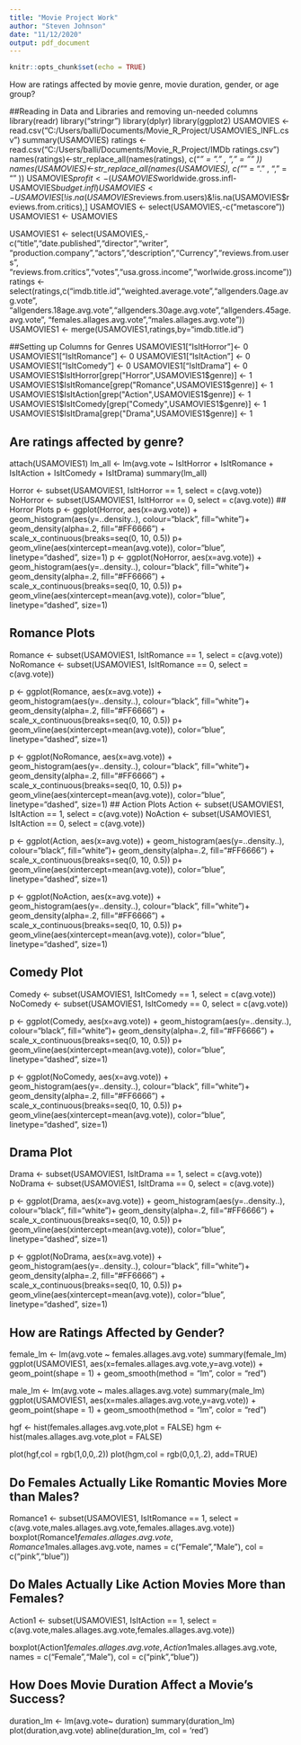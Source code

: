 ```yaml
---
title: "Movie Project Work"
author: "Steven Johnson"
date: "11/12/2020"
output: pdf_document
---
```


```r
knitr::opts_chunk$set(echo = TRUE)
```
How are ratings affected by movie genre, movie duration, gender, or age group?


##Reading in Data and Libraries and removing un-needed columns
library(readr)
library("stringr")
library(dplyr)
library(ggplot2)
USAMOVIES <- read.csv("C:/Users/balli/Documents/Movie_R_Project/USAMOVIES_INFL.csv")
summary(USAMOVIES)
ratings <- read.csv("C:/Users/balli/Documents/Movie_R_Project/IMDb ratings.csv")
names(ratings)<-str_replace_all(names(ratings), c("_" = "." , "," = "" ))
names(USAMOVIES)<-str_replace_all(names(USAMOVIES), c("_" = "." , "," = "" ))
USAMOVIES$profit <-(USAMOVIES$worldwide.gross.infl- USAMOVIES$budget.infl)
USAMOVIES<-USAMOVIES[!is.na(USAMOVIES$reviews.from.users)&!is.na(USAMOVIES$reviews.from.critics),]
USAMOVIES <- select(USAMOVIES,-c("metascore"))
USAMOVIES1 <- USAMOVIES

USAMOVIES1 <- select(USAMOVIES,-c("title","date.published","director","writer",
"production.company","actors","description","Currency","reviews.from.users",
"reviews.from.critics","votes","usa.gross.income","worlwide.gross.income"))
ratings <- select(ratings,c("imdb.title.id","weighted.average.vote","allgenders.0age.avg.vote",
"allgenders.18age.avg.vote","allgenders.30age.avg.vote","allgenders.45age.avg.vote",
"females.allages.avg.vote","males.allages.avg.vote"))
USAMOVIES1 <- merge(USAMOVIES1,ratings,by="imdb.title.id")


##Setting up Columns for Genres
USAMOVIES1["IsItHorror"]<- 0
USAMOVIES1["IsItRomance"] <- 0
USAMOVIES1["IsItAction"] <- 0
USAMOVIES1["IsItComedy"] <- 0
USAMOVIES1["IsItDrama"] <- 0
USAMOVIES1$IsItHorror[grep("Horror",USAMOVIES1$genre)] <- 1
USAMOVIES1$IsItRomance[grep("Romance",USAMOVIES1$genre)] <- 1
USAMOVIES1$IsItAction[grep("Action",USAMOVIES1$genre)] <- 1
USAMOVIES1$IsItComedy[grep("Comedy",USAMOVIES1$genre)] <- 1
USAMOVIES1$IsItDrama[grep("Drama",USAMOVIES1$genre)] <- 1

## Are ratings affected by genre?
attach(USAMOVIES1)
lm_all <- lm(avg.vote ~ IsItHorror + IsItRomance + IsItAction + IsItComedy + IsItDrama)
summary(lm_all)

        
Horror <- subset(USAMOVIES1, IsItHorror == 1, select = c(avg.vote))
NoHorror <- subset(USAMOVIES1, IsItHorror == 0, select = c(avg.vote))
## Horror Plots
p <- ggplot(Horror, aes(x=avg.vote)) + 
 geom_histogram(aes(y=..density..), colour="black", fill="white")+
 geom_density(alpha=.2, fill="#FF6666") + scale_x_continuous(breaks=seq(0, 10, 0.5))
 p+ geom_vline(aes(xintercept=mean(avg.vote)),
            color="blue", linetype="dashed", size=1)
p <- ggplot(NoHorror, aes(x=avg.vote)) + 
 geom_histogram(aes(y=..density..), colour="black", fill="white")+
 geom_density(alpha=.2, fill="#FF6666") + scale_x_continuous(breaks=seq(0, 10, 0.5))
 p+ geom_vline(aes(xintercept=mean(avg.vote)),
            color="blue", linetype="dashed", size=1)

## Romance Plots 
Romance <- subset(USAMOVIES1, IsItRomance == 1, select = c(avg.vote))
NoRomance <- subset(USAMOVIES1, IsItRomance == 0, select = c(avg.vote))

p <- ggplot(Romance, aes(x=avg.vote)) + 
 geom_histogram(aes(y=..density..), colour="black", fill="white")+
 geom_density(alpha=.2, fill="#FF6666") + scale_x_continuous(breaks=seq(0, 10, 0.5))
 p+ geom_vline(aes(xintercept=mean(avg.vote)),
            color="blue", linetype="dashed", size=1) 
            
p <- ggplot(NoRomance, aes(x=avg.vote)) + 
 geom_histogram(aes(y=..density..), colour="black", fill="white")+
 geom_density(alpha=.2, fill="#FF6666") + scale_x_continuous(breaks=seq(0, 10, 0.5))
 p+ geom_vline(aes(xintercept=mean(avg.vote)),
            color="blue", linetype="dashed", size=1)
## Action Plots
Action <- subset(USAMOVIES1, IsItAction == 1, select = c(avg.vote))
NoAction <- subset(USAMOVIES1, IsItAction == 0, select = c(avg.vote))

p <- ggplot(Action, aes(x=avg.vote)) + 
 geom_histogram(aes(y=..density..), colour="black", fill="white")+
 geom_density(alpha=.2, fill="#FF6666") + scale_x_continuous(breaks=seq(0, 10, 0.5))
 p+ geom_vline(aes(xintercept=mean(avg.vote)),
            color="blue", linetype="dashed", size=1) 
            
p <- ggplot(NoAction, aes(x=avg.vote)) + 
 geom_histogram(aes(y=..density..), colour="black", fill="white")+
 geom_density(alpha=.2, fill="#FF6666") + scale_x_continuous(breaks=seq(0, 10, 0.5))
 p+ geom_vline(aes(xintercept=mean(avg.vote)),
            color="blue", linetype="dashed", size=1)
            
## Comedy Plot
Comedy <- subset(USAMOVIES1, IsItComedy == 1, select = c(avg.vote))
NoComedy <- subset(USAMOVIES1, IsItComedy == 0, select = c(avg.vote))

p <- ggplot(Comedy, aes(x=avg.vote)) + 
 geom_histogram(aes(y=..density..), colour="black", fill="white")+
 geom_density(alpha=.2, fill="#FF6666") + scale_x_continuous(breaks=seq(0, 10, 0.5))
 p+ geom_vline(aes(xintercept=mean(avg.vote)),
            color="blue", linetype="dashed", size=1) 
            
p <- ggplot(NoComedy, aes(x=avg.vote)) + 
 geom_histogram(aes(y=..density..), colour="black", fill="white")+
 geom_density(alpha=.2, fill="#FF6666") + scale_x_continuous(breaks=seq(0, 10, 0.5))
 p+ geom_vline(aes(xintercept=mean(avg.vote)),
            color="blue", linetype="dashed", size=1)
            
## Drama Plot
Drama <- subset(USAMOVIES1, IsItDrama == 1, select = c(avg.vote))
NoDrama <- subset(USAMOVIES1, IsItDrama == 0, select = c(avg.vote))

p <- ggplot(Drama, aes(x=avg.vote)) + 
 geom_histogram(aes(y=..density..), colour="black", fill="white")+
 geom_density(alpha=.2, fill="#FF6666") + scale_x_continuous(breaks=seq(0, 10, 0.5))
 p+ geom_vline(aes(xintercept=mean(avg.vote)),
            color="blue", linetype="dashed", size=1) 
            
p <- ggplot(NoDrama, aes(x=avg.vote)) + 
 geom_histogram(aes(y=..density..), colour="black", fill="white")+
 geom_density(alpha=.2, fill="#FF6666") + scale_x_continuous(breaks=seq(0, 10, 0.5))
 p+ geom_vline(aes(xintercept=mean(avg.vote)),
            color="blue", linetype="dashed", size=1)
            
            
## How are Ratings Affected by Gender?
female_lm <- lm(avg.vote ~ females.allages.avg.vote)
summary(female_lm)
ggplot(USAMOVIES1, aes(x=females.allages.avg.vote,y=avg.vote)) + 
geom_point(shape = 1) + geom_smooth(method = "lm", color = "red")

male_lm <- lm(avg.vote ~ males.allages.avg.vote)
summary(male_lm)
ggplot(USAMOVIES1, aes(x=males.allages.avg.vote,y=avg.vote)) + 
geom_point(shape = 1) + geom_smooth(method = "lm", color = "red")


hgf <- hist(females.allages.avg.vote,plot = FALSE)
hgm <- hist(males.allages.avg.vote,plot = FALSE)

plot(hgf,col = rgb(1,0,0,.2))
plot(hgm,col = rgb(0,0,1,.2), add=TRUE)

## Do Females Actually Like Romantic Movies More than Males?
Romance1 <- subset(USAMOVIES1, IsItRomance == 1, select = c(avg.vote,males.allages.avg.vote,females.allages.avg.vote))
boxplot(Romance1$females.allages.avg.vote,Romance1$males.allages.avg.vote,
names = c("Female","Male"),
col = c("pink","blue"))

## Do Males Actually Like Action Movies More than Females?
Action1 <- subset(USAMOVIES1, IsItAction == 1, select = c(avg.vote,males.allages.avg.vote,females.allages.avg.vote))

boxplot(Action1$females.allages.avg.vote,Action1$males.allages.avg.vote,
names = c("Female","Male"),
col = c("pink","blue"))

## How Does Movie Duration Affect a Movie's Success?
duration_lm <- lm(avg.vote~ duration)
summary(duration_lm)
plot(duration,avg.vote)
abline(duration_lm, col = 'red')





